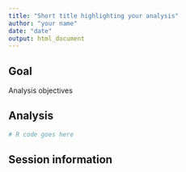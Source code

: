 ```yaml
---
title: "Short title highlighting your analysis"
author: "your name"
date: "date"
output: html_document
---
```


## Goal

Analysis objectives


## Analysis 

```r
# R code goes here
```


## Session information

```r

```

